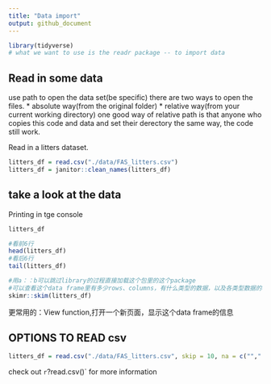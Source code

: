 ```yaml
---
title: "Data import"
output: github_document
---
```


```r
library(tidyverse)
# what we want to use is the readr package -- to import data
```

## Read in some data
use path to open the data set(be specific)
there are two ways to open the files.
* absolute way(from the original folder)
* relative way(from your current working directory)
one good way of relative path is that anyone who copies this code and data and set their derectory the same way, the code still work.

Read in a litters dataset.

```r
litters_df = read.csv("./data/FAS_litters.csv")
litters_df = janitor::clean_names(litters_df)
```

## take a look at the data

Printing in tge console
```r
litters_df
```

```r
#看前6行
head(litters_df)
#看后6行
tail(litters_df)
```

```r
#用a：：b可以跳过library的过程直接加载这个包里的这个package
#可以查看这个data frame里有多少rows、columns，有什么类型的数据，以及各类型数据的名称和总结
skimr::skim(litters_df)
```

更常用的：View function,打开一个新页面，显示这个data frame的信息

## OPTIONS TO READ csv

```r
litters_df = read.csv("./data/FAS_litters.csv", skip = 10, na = c("",".","999"))
```

check out `r `?read.csv()` for more information











